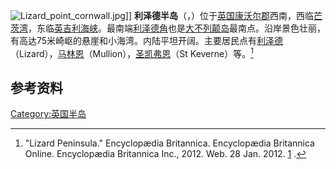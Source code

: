 {{Coord|50|02|N|5|11|W|region:GB-CON_type:landmark_source:dewiki|display=title}}
[[Image:Lizard_point_cornwall.jpg|thumb]]]]
'''利泽德半岛'''（{{lang-en|Lizard Peninsula 或 The Lizard}}，{{lang-kw|An Lysardh}}）位于[[英国|英国]][[康沃尔郡|康沃尔郡]]西南，西临[[芒茨湾|芒茨湾]]，东临[[英吉利海峡|英吉利海峡]]。最南端[[利泽德角|利泽德角]]也是[[大不列颠岛|大不列颠岛]]最南点。沿岸景色壮丽，有高达75米崎岖的悬崖和小海湾。内陆平坦开阔。主要居民点有[[利泽德|利泽德]]（Lizard），[[马林恩|马林恩]]（Mullion），[[圣凯弗恩|圣凯弗恩]]（St Keverne）等。<ref>"Lizard Peninsula." Encyclopædia Britannica. Encyclopædia Britannica Online. Encyclopædia Britannica Inc., 2012. Web. 28 Jan. 2012. [http://www.britannica.com/EBchecked/topic/345023/Lizard-Peninsula] {{Wayback|url=http://www.britannica.com/EBchecked/topic/345023/Lizard-Peninsula |date=20120809083507 }}.</ref>
==参考资料==
{{reflist}}

{{commonscat}}
{{normdaten}}
{{DEFAULTSORT:Lizard}}
[[Category:英国半岛|Category:英国半岛]]
{{uK-geo-stub}}